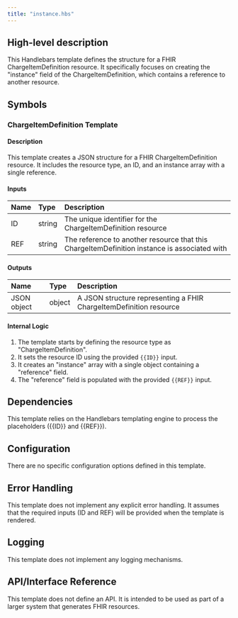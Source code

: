 ```yaml
---
title: "instance.hbs"
---
```


## High-level description
This Handlebars template defines the structure for a FHIR ChargeItemDefinition resource. It specifically focuses on creating the "instance" field of the ChargeItemDefinition, which contains a reference to another resource.

## Symbols

### ChargeItemDefinition Template
#### Description
This template creates a JSON structure for a FHIR ChargeItemDefinition resource. It includes the resource type, an ID, and an instance array with a single reference.

#### Inputs
| Name | Type | Description |
|:-----|:-----|:------------|
| ID   | string | The unique identifier for the ChargeItemDefinition resource |
| REF  | string | The reference to another resource that this ChargeItemDefinition instance is associated with |

#### Outputs
| Name | Type | Description |
|:-----|:-----|:------------|
| JSON object | object | A JSON structure representing a FHIR ChargeItemDefinition resource |

#### Internal Logic
1. The template starts by defining the resource type as "ChargeItemDefinition".
2. It sets the resource ID using the provided `{{ID}}` input.
3. It creates an "instance" array with a single object containing a "reference" field.
4. The "reference" field is populated with the provided `{{REF}}` input.

## Dependencies
This template relies on the Handlebars templating engine to process the placeholders ({{ID}} and {{REF}}).

## Configuration
There are no specific configuration options defined in this template.

## Error Handling
This template does not implement any explicit error handling. It assumes that the required inputs (ID and REF) will be provided when the template is rendered.

## Logging
This template does not implement any logging mechanisms.

## API/Interface Reference
This template does not define an API. It is intended to be used as part of a larger system that generates FHIR resources.